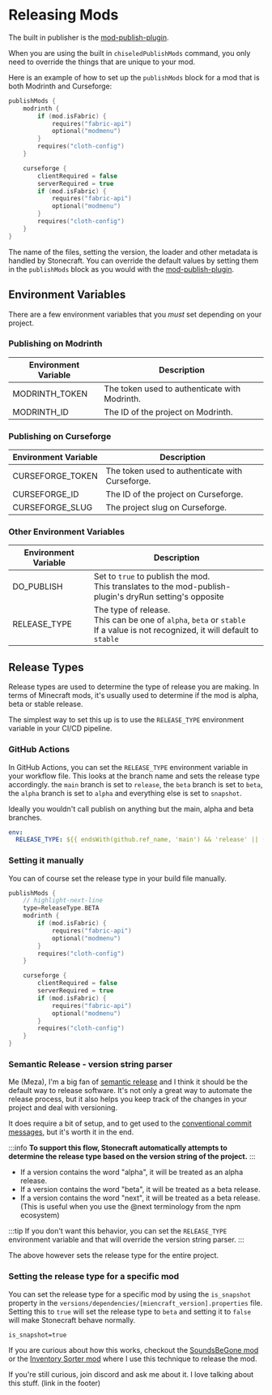 # Releasing Mods

The built in publisher is the [mod-publish-plugin][mod-publish-plugin].

When you are using the built in `chiseledPublishMods` command, you only need to override the things that are unique
to your mod.

Here is an example of how to set up the `publishMods` block for a mod that is both Modrinth and Curseforge:

```kotlin title="build.gradle.kts"
publishMods {
    modrinth {
        if (mod.isFabric) {
            requires("fabric-api")
            optional("modmenu")
        }
        requires("cloth-config")
    }

    curseforge {
        clientRequired = false
        serverRequired = true
        if (mod.isFabric) {
            requires("fabric-api")
            optional("modmenu")
        }
        requires("cloth-config")
    }
}
```

The name of the files, setting the version, the loader and other metadata is handled by Stonecraft.
You can override the default values by setting them in the `publishMods` block as you would with the [mod-publish-plugin][mod-publish-plugin].

## Environment Variables

There are a few environment variables that you *must* set depending on your project.

### Publishing on Modrinth

| Environment Variable | Description                                   |
|----------------------|-----------------------------------------------|
| MODRINTH_TOKEN       | The token used to authenticate with Modrinth. |
| MODRINTH_ID          | The ID of the project on Modrinth.            |

### Publishing on Curseforge

| Environment Variable | Description                                     |
|----------------------|-------------------------------------------------|
| CURSEFORGE_TOKEN     | The token used to authenticate with Curseforge. |
| CURSEFORGE_ID        | The ID of the project on Curseforge.            |
| CURSEFORGE_SLUG      | The project slug on Curseforge.                 |

### Other Environment Variables

| Environment Variable | Description                                                                                                                            |
|----------------------|----------------------------------------------------------------------------------------------------------------------------------------|
| DO_PUBLISH           | Set to `true` to publish the mod. <br/>This translates to the mod-publish-plugin's dryRun setting's opposite                           |
| RELEASE_TYPE         | The type of release. <br/>This can be one of `alpha`, `beta` or `stable`<br/>If a value is not recognized, it will default to `stable` |

## Release Types

Release types are used to determine the type of release you are making. In terms of Minecraft mods, it's usually
used to determine if the mod is alpha, beta or stable release.

The simplest way to set this up is to use the `RELEASE_TYPE` environment variable in your CI/CD pipeline.

### GitHub Actions

In GitHub Actions, you can set the `RELEASE_TYPE` environment variable in your workflow file.
This looks at the branch name and sets the release type accordingly.
the `main` branch is set to `release`, the `beta` branch is set to `beta`, the `alpha` branch is set to `alpha` and everything else is set to `snapshot`.

Ideally you wouldn't call publish on anything but the main, alpha and beta branches.

```yaml
env:
  RELEASE_TYPE: ${{ endsWith(github.ref_name, 'main') && 'release' || (endsWith(github.ref_name, 'beta') && 'beta' || (endsWith(github.ref_name, 'alpha') && 'alpha') || 'snapshot') }}
```

### Setting it manually

You can of course set the release type in your build file manually.

```kotlin title="build.gradle.kts"
publishMods {
    // highlight-next-line
    type=ReleaseType.BETA
    modrinth {
        if (mod.isFabric) {
            requires("fabric-api")
            optional("modmenu")
        }
        requires("cloth-config")
    }

    curseforge {
        clientRequired = false
        serverRequired = true
        if (mod.isFabric) {
            requires("fabric-api")
            optional("modmenu")
        }
        requires("cloth-config")
    }
}
```

### Semantic Release - version string parser

Me (Meza), I'm a big fan of [semantic release](https://semantic-release.gitbook.io/semantic-release/) and I think it should be the default way to release software.
It's not only a great way to automate the release process, but it also helps you keep track of the changes in your project and deal with versioning.

It does require a bit of setup, and to get used to the [conventional commit messages](https://www.conventionalcommits.org/en/v1.0.0/), but it's worth it in the end.

:::info
**To support this flow, Stonecraft automatically attempts to determine the release type based on the version string of the project.**
:::

- If a version contains the word "alpha", it will be treated as an alpha release.
- If a version contains the word "beta", it will be treated as a beta release.
- If a version contains the word "next", it will be treated as a beta release. (This is useful when you use the @next terminology from the npm ecosystem)

:::tip
If you don't want this behavior, you can set the `RELEASE_TYPE` environment variable and that will override the version string parser.
:::

The above however sets the release type for the entire project.

### Setting the release type for a specific mod

You can set the release type for a specific mod by using the `is_snapshot` property in the `versions/dependencies/[miencraft_version].properties` file.
Setting this to `true` will set the release type to `beta` and setting it to `false` will make Stonecraft behave normally.

```properties title="versions/dependencies/1.21.4.properties"
is_snapshot=true
```

If you are curious about how this works, checkout the [SoundsBeGone mod](https://github.com/meza/SoundsBeGone) or the
[Inventory Sorter mod](https://github.com/kyrptonaught/Inventory-Sorter) where I use this technique to release the mod.

If you're still curious, join discord and ask me about it. I love talking about this stuff. (link in the footer)


[mod-publish-plugin]: https://modmuss50.github.io/mod-publish-plugin/
